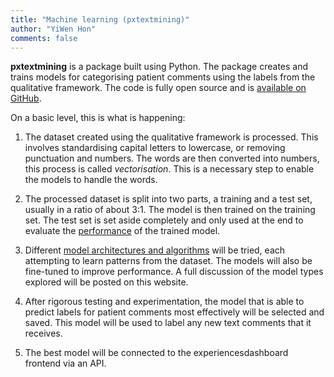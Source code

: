 ```yaml
---
title: "Machine learning (pxtextmining)"
author: "YiWen Hon"
comments: false
---
```


**pxtextmining** is a package built using Python. The package creates and trains models for categorising patient comments using the labels from the qualitative framework. The code is fully open source and is [available on GitHub](https://github.com/CDU-data-science-team/pxtextmining).

On a basic level, this is what is happening:

1. The dataset created using the qualitative framework is processed. This involves standardising capital letters to lowercase, or removing punctuation and numbers. The words are then converted into numbers, this process is called *vectorisation*. This is a necessary step to enable the models to handle the words.

2. The processed dataset is split into two parts, a training and a test set, usually in a ratio of about 3:1. The model is then trained on the training set. The test set is set aside completely and only used at the end to evaluate the [performance](performance_metrics.qmd) of the trained model.

3. Different [model architectures and algorithms](model_selection.qmd) will be tried, each attempting to learn patterns from the dataset. The models will also be fine-tuned to improve performance. A full discussion of the model types explored will be posted on this website.

4. After rigorous testing and experimentation, the model that is able to predict labels for patient comments most effectively will be selected and saved. This model will be used to label any new text comments that it receives.

5. The best model will be connected to the experiencesdashboard frontend via an API. 
